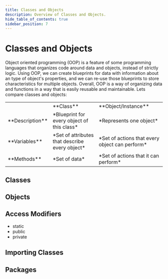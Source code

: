```yaml
---
title: Classes and Objects
description: Overview of Classes and Objects.
hide_table_of_contents: true
sidebar_position: 7
---
```


# Classes and Objects
Object oriented programming (OOP) is a feature of some programming languages that organizes code around data and objects, instead of strictly logic. Using OOP, we can create blueprints for data with information about an type of object's properties, and we can re-use those blueprints to store characteristics for multiple objects. Overall, OOP is a way of organizing data and functions in a way that is easily reusable and maintainable. Lets compare classes and objects:
<table>
<tr>
<td> </td>
<td style={{textAlign: 'center', fontSize: 20}}> **Class** </td>
<td style={{textAlign: 'center', fontSize: 20}}> **Object/Instance** </td>
</tr>
<tr>
<td style={{textAlign: 'center', fontSize: 20}}> **Description** </td>
<td> *Blueprint for every object of this class* </td>
<td> *Represents one object* </td>
</tr>
<tr>
<td style={{textAlign: 'center', fontSize: 20}}> **Variables** </td>
<td> *Set of attributes that describe every object* </td>
<td> *Set of actions that every object can perform* </td>
</tr>
<tr>
<td style={{textAlign: 'center', fontSize: 20}}> **Methods** </td>
<td> *Set of data* </td>
<td> *Set of actions that it can perform* </td>
</tr>
</table>

## Classes

## Objects

## Access Modifiers
- static
- public
- private

## Importing Classes

## Packages